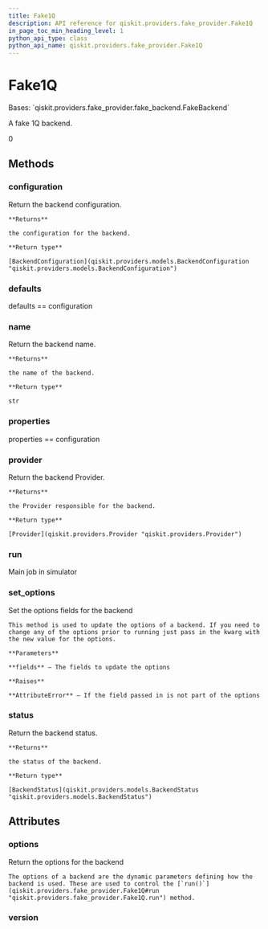 ```yaml
---
title: Fake1Q
description: API reference for qiskit.providers.fake_provider.Fake1Q
in_page_toc_min_heading_level: 1
python_api_type: class
python_api_name: qiskit.providers.fake_provider.Fake1Q
---
```


# Fake1Q

<Class id="qiskit.providers.fake_provider.Fake1Q" isDedicatedPage={true} github="https://github.com/qiskit/qiskit/tree/stable/0.21/qiskit/providers/fake_provider/fake_1q.py" signature="Fake1Q" modifiers="class">
  Bases: `qiskit.providers.fake_provider.fake_backend.FakeBackend`

  A fake 1Q backend.

  0

  ## Methods

  ### configuration

  <Function id="qiskit.providers.fake_provider.Fake1Q.configuration" signature="Fake1Q.configuration()">
    Return the backend configuration.

    **Returns**

    the configuration for the backend.

    **Return type**

    [BackendConfiguration](qiskit.providers.models.BackendConfiguration "qiskit.providers.models.BackendConfiguration")
  </Function>

  ### defaults

  <Function id="qiskit.providers.fake_provider.Fake1Q.defaults" signature="Fake1Q.defaults()">
    defaults == configuration
  </Function>

  ### name

  <Function id="qiskit.providers.fake_provider.Fake1Q.name" signature="Fake1Q.name()">
    Return the backend name.

    **Returns**

    the name of the backend.

    **Return type**

    str
  </Function>

  ### properties

  <Function id="qiskit.providers.fake_provider.Fake1Q.properties" signature="Fake1Q.properties()">
    properties == configuration
  </Function>

  ### provider

  <Function id="qiskit.providers.fake_provider.Fake1Q.provider" signature="Fake1Q.provider()">
    Return the backend Provider.

    **Returns**

    the Provider responsible for the backend.

    **Return type**

    [Provider](qiskit.providers.Provider "qiskit.providers.Provider")
  </Function>

  ### run

  <Function id="qiskit.providers.fake_provider.Fake1Q.run" signature="Fake1Q.run(run_input, **kwargs)">
    Main job in simulator
  </Function>

  ### set\_options

  <Function id="qiskit.providers.fake_provider.Fake1Q.set_options" signature="Fake1Q.set_options(**fields)">
    Set the options fields for the backend

    This method is used to update the options of a backend. If you need to change any of the options prior to running just pass in the kwarg with the new value for the options.

    **Parameters**

    **fields** – The fields to update the options

    **Raises**

    **AttributeError** – If the field passed in is not part of the options
  </Function>

  ### status

  <Function id="qiskit.providers.fake_provider.Fake1Q.status" signature="Fake1Q.status()">
    Return the backend status.

    **Returns**

    the status of the backend.

    **Return type**

    [BackendStatus](qiskit.providers.models.BackendStatus "qiskit.providers.models.BackendStatus")
  </Function>

  ## Attributes

  ### options

  <Attribute id="qiskit.providers.fake_provider.Fake1Q.options">
    Return the options for the backend

    The options of a backend are the dynamic parameters defining how the backend is used. These are used to control the [`run()`](qiskit.providers.fake_provider.Fake1Q#run "qiskit.providers.fake_provider.Fake1Q.run") method.
  </Attribute>

  ### version

  <Attribute id="qiskit.providers.fake_provider.Fake1Q.version" attributeValue="1" />
</Class>

